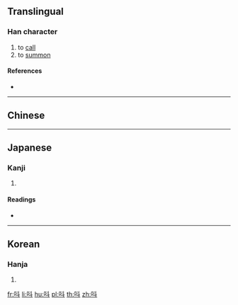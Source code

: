 {{character info/new}}
==Translingual==

===Han character===
{{Han char|rn=30|rad=口|as=04|sn=7|four=|canj=RYJ|ids=⿰口斗}}

# to [[call]]
# to [[summon]]

====References====
* {{Han ref|kx=0181.191|dkj=03419|dj=0399.190|hdz=10594.080|uh=544C|ud=21580}}

----

==Chinese==
{{zh-see|叫|v}}

----

==Japanese==

===Kanji===
{{ja-kanji|grade=|rs=口04}}

# {{defn|lang=ja|sort=口04}}

====Readings====
* {{ja-readings|on=[[きょう]] (kyō)|kun=}}

----

==Korean==

===Hanja===
{{ko-hanja|hangeul=규|rv=gyu|mr=kyu}}

# {{defn|lang=ko|sort=口04}}

[[fr:呌]]
[[li:呌]]
[[hu:呌]]
[[pl:呌]]
[[th:呌]]
[[zh:呌]]